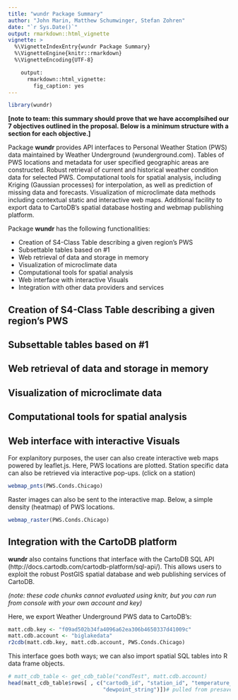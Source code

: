 ```yaml
---
title: "wundr Package Summary"
author: "John Marin, Matthew Schumwinger, Stefan Zohren"
date: "`r Sys.Date()`"
output: rmarkdown::html_vignette
vignette: >
  %\VignetteIndexEntry{wundr Package Summary}
  %\VignetteEngine{knitr::rmarkdown}
  %\VignetteEncoding{UTF-8}

    output:
      rmarkdown::html_vignette:
        fig_caption: yes
---
```


```r
library(wundr)
```

**[note to team: this summary should prove that we have accomplsihed our 7 objectives outlined in the proposal. Below is a minimum structure with a section for each objective.]**

Package **wundr** provides API interfaces to Personal Weather Station (PWS) data 
maintained by Weather Underground (wunderground.com). Tables of PWS
locations and metadata for user specified geographic areas are constructed.
Robust retrieval of current and historical weather condition data for
selected PWS. Computational tools for spatial analysis, including Kriging
(Gaussian processes) for interpolation, as well as prediction of missing
data and forecasts. Visualization of microclimate data methods including
contextual static and interactive web maps. Additional facility to export data 
to CartoDB's spatial database hosting and webmap publishing platform.

Package **wundr** has the following functionalities:

- Creation of S4-Class Table describing a given region's PWS
- Subsettable tables based on #1
- Web retrieval of data and storage in memory
- Visualization of microclimate data
- Computational tools for spatial analysis
- Web interface with interactive Visuals
- Integration with other data providers and services

## Creation of S4-Class Table describing a given region's PWS 

## Subsettable tables based on #1

## Web retrieval of data and storage in memory

## Visualization of microclimate data

## Computational tools for spatial analysis

## Web interface with interactive Visuals
For explanitory purposes, the user can also create interactive web maps powered 
by leaflet.js. Here, PWS locations are plotted. Station specific data can 
also be retrieved via interactive pop-ups. (click on a station)

```r
webmap_pnts(PWS.Conds.Chicago)
```

Raster images can also be sent to the interactive map. Below, a simple 
density (heatmap) of PWS locations.

```r
webmap_raster(PWS.Conds.Chicago)
```

## Integration with the CartoDB platform  
**wundr** also contains functions that interface with the CartoDB SQL API
(http://docs.cartodb.com/cartodb-platform/sql-api/). This allows users to exploit the robust PostGIS spatial database and web publishing services of CartoDB.  

*(note: these code chunks cannot evaluated using knitr, but you can run from console with your own account and key)*

Here, we export Weather Underground PWS data to CartoDB's:  

```r
matt.cdb.key <- "f09ad502b34fa4096a62ea306b4650337d41009c"
matt.cdb.account <- "biglakedata"
r2cdb(matt.cdb.key, matt.cdb.account, PWS.Conds.Chicago)
```

This interface goes both ways; we can also import spatial SQL tables into R data frame objects. 

```r
# matt_cdb_table <- get_cdb_table("condTest", matt.cdb.account)
head(matt_cdb_table$rows[ , c("cartodb_id", "station_id", "temperature_string", 
                              "dewpoint_string")])# pulled from presaved data file
```

